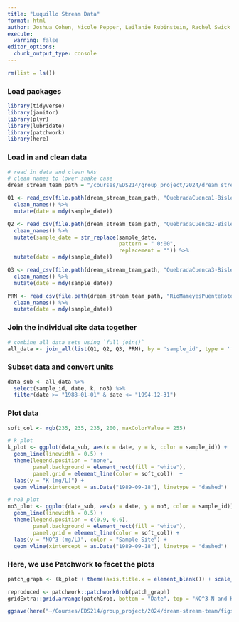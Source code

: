 ```yaml
---
title: "Luquillo Stream Data"
format: html
author: Joshua Cohen, Nicole Pepper, Leilanie Rubinstein, Rachel Swick
execute:
  warning: false
editor_options: 
  chunk_output_type: console
---
```


```r
rm(list = ls())
```

### Load packages

```r
library(tidyverse)
library(janitor)
library(plyr)
library(lubridate)
library(patchwork)
library(here)
```

### Load in and clean data

```r
# read in data and clean NAs
# clean names to lower snake case
dream_stream_team_path = "/courses/EDS214/group_project/2024/dream_stream_team/raw_data"

Q1 <- read_csv(file.path(dream_stream_team_path, "QuebradaCuenca1-Bisley.csv"), na = "-9999") %>% 
  clean_names() %>% 
  mutate(date = mdy(sample_date))

Q2 <- read_csv(file.path(dream_stream_team_path, "QuebradaCuenca2-Bisley.csv"), na = "-9999") %>% 
  clean_names() %>% 
  mutate(sample_date = str_replace(sample_date,
                                   pattern = " 0:00",
                                   replacement = "")) %>% 
  mutate(date = mdy(sample_date))

Q3 <- read_csv(file.path(dream_stream_team_path, "QuebradaCuenca3-Bisley.csv"), na = "-9999") %>% 
  clean_names() %>% 
  mutate(date = mdy(sample_date))

PRM <- read_csv(file.path(dream_stream_team_path, "RioMameyesPuenteRoto.csv"), na = "-9999") %>% 
  clean_names() %>% 
  mutate(date = mdy(sample_date))
```

### Join the individual site data together

```r
# combine all data sets using `full_join()`
all_data <- join_all(list(Q1, Q2, Q3, PRM), by = 'sample_id', type = 'full')
```

### Subset data and convert units

```r
data_sub <- all_data %>% 
  select(sample_id, date, k, no3) %>% 
  filter(date >= "1988-01-01" & date <= "1994-12-31")
```

### Plot data

```r

soft_col <- rgb(235, 235, 235, 200, maxColorValue = 255)

# k plot
k_plot <- ggplot(data_sub, aes(x = date, y = k, color = sample_id)) + 
  geom_line(linewidth = 0.5) +  
  theme(legend.position = "none", 
        panel.background = element_rect(fill = "white"), 
        panel.grid = element_line(color = soft_col))  + 
  labs(y = "K (mg/L)") +
  geom_vline(xintercept = as.Date("1989-09-18"), linetype = "dashed")

# no3 plot
no3_plot <- ggplot(data_sub, aes(x = date, y = no3, color = sample_id)) + 
  geom_line(linewidth = 0.5) + 
  theme(legend.position = c(0.9, 0.6), 
        panel.background = element_rect(fill = "white"), 
        panel.grid = element_line(color = soft_col)) + 
  labs(y = "NO^3 (mg/L)", color = "Sample Site") +
  geom_vline(xintercept = as.Date("1989-09-18"), linetype = "dashed")

```

### Here, we use Patchwork to facet the plots

```r
patch_graph <- (k_plot + theme(axis.title.x = element_blank()) + scale_x_date(position = "top")) / (no3_plot + theme(axis.title.x = element_blank(), axis.ticks.x = element_blank(), axis.text.x = element_blank()))

reproduced <- patchwork::patchworkGrob(patch_graph)
gridExtra::grid.arrange(patchGrob, bottom = "Date", top = "NO^3-N and K Concentrations in the Forest from 1988 to 1994")
```



```r
ggsave(here("~/Courses/EDS214/group_project/2024/dream-stream-team/figs", "reproduced.png"), height = 6, width = 15)
```









